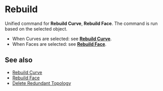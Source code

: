 
# Rebuild

<Reference shortcut="" command="Rebuild" button="Right of Command Bar" buttonIcon="button-rebuild"/>

Unified command for **Rebuild Curve**, **Rebuild Face**. The command is run based on the selected object.
  - When Curves are selected: see [**Rebuild Curve**](rebuild-curve).
  - When Faces are selected: see [**Rebuild Face**](rebuild-face).

## See also
- [Rebuild Curve](rebuild-curve)
- [Rebuild Face](rebuild-face)
- [Delete Redundant Topology](delete-redundant-topology)